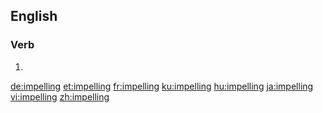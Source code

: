 ==English==

===Verb===
{{head|en|present participle}}

# {{present participle of|impel|lang=en|nocat=1}}

[[de:impelling]]
[[et:impelling]]
[[fr:impelling]]
[[ku:impelling]]
[[hu:impelling]]
[[ja:impelling]]
[[vi:impelling]]
[[zh:impelling]]
